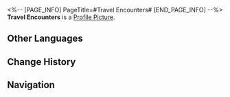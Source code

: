 <%-- [PAGE_INFO]
PageTitle=#Travel Encounters#
[END_PAGE_INFO] --%>
{{Item Infobox
|id          = 211
|image       = Item Travel Encounters.png
|type        = Character EXP Material
|invCategory = Upgrade Materials
|rarity      = 2
|effect      = Experience material for characters. Provides 1000 Character EXP.
|description = A travel diary with messy handwriting and random content. It's not of much use to you.
|source1     = [[Calyx (Outlying Snow Plains)]]
|source2     = [[Calyx: Cloudford]]
|source3     = [[Calyx: Dream's Edge]]
|source4     = [[Assignment]] rewards
}}
{{Description|''"Dan Heng, hurry up and finish reading it so you can throw it away."''}}
'''Travel Encounters''' is a [[Profile Picture]].

==Other Languages==
{{Other Languages
|en   = Travel Encounters
|zhs  = 旅情见闻
|zht  = 旅情見聞
|ja   = 旅の見聞
|ko   = 여행 견문
|es   = Noticias del viaje
|fr   = Rencontres de voyage
|ru   = Встречи в путешествиях
|th   = ความรู้จากการเดินทาง
|vi   = Kiến Thức Du Hành
|de   = Reisebegegnungen
|id   = Travel Encounters
|pt   = Encontros de Viagens
}}

==Change History==
{{Change History|1.0}}

==Navigation==
{{Upgrade Material Navbox}}